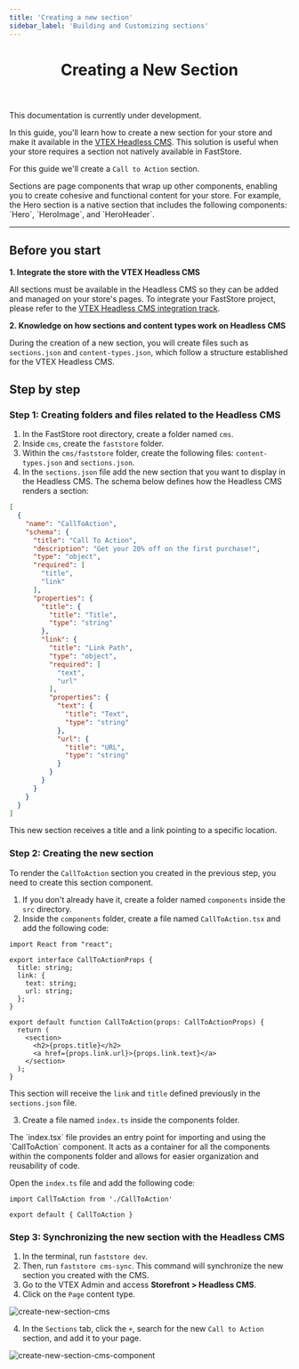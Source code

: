 ```yaml
---
title: 'Creating a new section'
sidebar_label: 'Building and Customizing sections'
---
```



<header>

# Creating a New Section

</header>

<Callout type="warning" emoji="⚠️">
  This documentation is currently under development.
</Callout>

In this guide, you'll learn how to create a new section for your store and make it available in the [VTEX Headless CMS](/docs/headless-cms-overview). This solution is useful when your store requires a section not natively available in FastStore.

For this guide we'll create a `Call to Action` section.

<Callout type="info" emoji="ℹ️">
  Sections are page components that wrap up other components, enabling you to create cohesive and functional content for your store. For example, the Hero section is a native section that includes the
  following components: `Hero`, `HeroImage`, and `HeroHeader`.
</Callout>

---

## Before you start

**1. Integrate the store with the VTEX Headless CMS**

All sections must be available in the Headless CMS so they can be added and managed on your store's pages. To integrate your FastStore project, please refer to the [VTEX Headless CMS integration track](/docs/headless-cms-integration/1-configuring-the-vtex-account).

**2. Knowledge on how sections and content types work on Headless CMS**

During the creation of a new section, you will create files such as `sections.json` and `content-types.json`, which follow a structure established for the VTEX Headless CMS.

## Step by step

### Step 1: Creating folders and files related to the Headless CMS

1. In the FastStore root directory, create a folder named `cms`.
2. Inside `cms`, create the `faststore` folder.
3. Within the `cms/faststore` folder, create the following files: `content-types.json` and `sections.json`.
4. In the `sections.json` file add the new section that you want to display in the Headless CMS. The schema below defines how the Headless CMS renders a section:

```json filename="sections.json"
[
  {
    "name": "CallToAction",
    "schema": {
      "title": "Call To Action",
      "description": "Get your 20% off on the first purchase!",
      "type": "object",
      "required": [
        "title",
        "link"
      ],
      "properties": {
        "title": {
          "title": "Title",
          "type": "string"
        },
        "link": {
          "title": "Link Path",
          "type": "object",
          "required": [
            "text",
            "url"
          ],
          "properties": {
            "text": {
              "title": "Text",
              "type": "string"
            },
            "url": {
              "title": "URL",
              "type": "string"
            }
          }
        }
      }
    }
  }
]
```

<Callout type="info" emoji="ℹ️">
  This new section receives a title and a link pointing to a specific location.
</Callout>

### Step 2: Creating the new section

To render the `CallToAction` section you created in the previous step, you need to create this section component.

1. If you don't already have it, create a folder named `components` inside the `src` directory.
2. Inside the `components` folder, create a file named `CallToAction.tsx` and add the following code:

```tsx filename="components/CallToAction.tsx"
import React from "react";

export interface CallToActionProps {
  title: string;
  link: {
    text: string;
    url: string;
  };
}

export default function CallToAction(props: CallToActionProps) {
  return (
    <section>
      <h2>{props.title}</h2>
      <a href={props.link.url}>{props.link.text}</a>
    </section>
  );
}
```

This section will receive the `link` and `title` defined previously in the `sections.json` file.

3. Create a file named `index.ts` inside the components folder.

<Callout type="info" emoji=" ℹ️ ">
  The `index.tsx` file provides an entry point for importing and using the
  `CallToAction` component. It acts as a container for all the components within
  the components folder and allows for easier organization and reusability of
  code.
</Callout>

Open the `index.ts` file and add the following code:

```tsx filename="src/components/index.ts"
import CallToAction from './CallToAction'

export default { CallToAction }
```

### Step 3: Synchronizing the new section with the Headless CMS

1. In the terminal, run `faststore dev`.
2. Then, run `faststore cms-sync`. This command will synchronize the new section you created with the CMS.
2. Go to the VTEX Admin and access **Storefront > Headless CMS**.
3. Click on the `Page` content type.

![create-new-section-cms](https://vtexhelp.vtexassets.com/assets/docs/src/create-new-section-cms___51aed56fb1be8d73c2fee14e54151c3d.png)

4. In the `Sections` tab, click the `+`, search for the new `Call to Action` section, and add it to your page.

![create-new-section-cms-component](https://vtexhelp.vtexassets.com/assets/docs/src/create-new-section-cms-component___994587c4fa77d99a04fda72524266d4d.gif)
